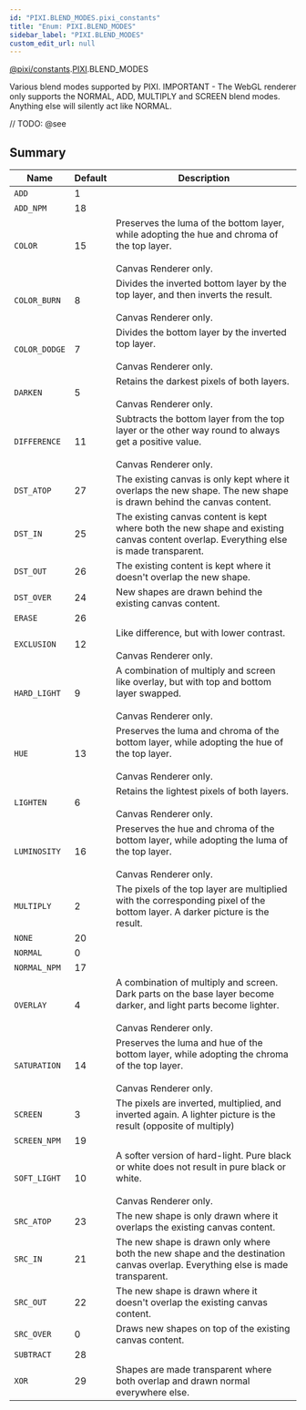 ```yaml
---
id: "PIXI.BLEND_MODES.pixi_constants"
title: "Enum: PIXI.BLEND_MODES"
sidebar_label: "PIXI.BLEND_MODES"
custom_edit_url: null
---
```


[@pixi/constants](../modules/pixi_constants).[PIXI](../namespaces/PIXI).BLEND_MODES

Various blend modes supported by PIXI.
IMPORTANT - The WebGL renderer only supports the NORMAL, ADD, MULTIPLY and SCREEN blend modes. Anything else will silently act like NORMAL.



// TODO: @see

        

## Summary
| Name                     | Default | Description                                                                                                                                        |
| ------------------------ | ------- | -------------------------------------------------------------------------------------------------------------------------------------------------- |
| <code>ADD</code>         | 1       |                                                                                                                                                    |
| <code>ADD_NPM</code>     | 18      |                                                                                                                                                    |
| <code>COLOR</code>       | 15      | Preserves the luma of the bottom layer, while adopting the hue and chroma of the top layer.<br /><br />Canvas Renderer only.                       |
| <code>COLOR_BURN</code>  | 8       | Divides the inverted bottom layer by the top layer, and then inverts the result.<br /><br />Canvas Renderer only.                                  |
| <code>COLOR_DODGE</code> | 7       | Divides the bottom layer by the inverted top layer.<br /><br />Canvas Renderer only.                                                               |
| <code>DARKEN</code>      | 5       | Retains the darkest pixels of both layers.<br /><br />Canvas Renderer only.                                                                        |
| <code>DIFFERENCE</code>  | 11      | Subtracts the bottom layer from the top layer or the other way round to always get a positive value.<br /><br />Canvas Renderer only.              |
| <code>DST_ATOP</code>    | 27      | The existing canvas is only kept where it overlaps the new shape. The new shape is drawn behind the canvas content.                                |
| <code>DST_IN</code>      | 25      | The existing canvas content is kept where both the new shape and existing canvas content overlap. Everything else is made transparent.             |
| <code>DST_OUT</code>     | 26      | The existing content is kept where it doesn't overlap the new shape.                                                                               |
| <code>DST_OVER</code>    | 24      | New shapes are drawn behind the existing canvas content.                                                                                           |
| <code>ERASE</code>       | 26      |                                                                                                                                                    |
| <code>EXCLUSION</code>   | 12      | Like difference, but with lower contrast.<br /><br />Canvas Renderer only.                                                                         |
| <code>HARD_LIGHT</code>  | 9       | A combination of multiply and screen like overlay, but with top and bottom layer swapped.<br /><br />Canvas Renderer only.                         |
| <code>HUE</code>         | 13      | Preserves the luma and chroma of the bottom layer, while adopting the hue of the top layer.<br /><br />Canvas Renderer only.                       |
| <code>LIGHTEN</code>     | 6       | Retains the lightest pixels of both layers.<br /><br />Canvas Renderer only.                                                                       |
| <code>LUMINOSITY</code>  | 16      | Preserves the hue and chroma of the bottom layer, while adopting the luma of the top layer.<br /><br />Canvas Renderer only.                       |
| <code>MULTIPLY</code>    | 2       | The pixels of the top layer are multiplied with the corresponding pixel of the bottom layer. A darker picture is the result.                       |
| <code>NONE</code>        | 20      |                                                                                                                                                    |
| <code>NORMAL</code>      | 0       |                                                                                                                                                    |
| <code>NORMAL_NPM</code>  | 17      |                                                                                                                                                    |
| <code>OVERLAY</code>     | 4       | A combination of multiply and screen. Dark parts on the base layer become darker, and light parts become lighter.<br /><br />Canvas Renderer only. |
| <code>SATURATION</code>  | 14      | Preserves the luma and hue of the bottom layer, while adopting the chroma of the top layer.<br /><br />Canvas Renderer only.                       |
| <code>SCREEN</code>      | 3       | The pixels are inverted, multiplied, and inverted again. A lighter picture is the result (opposite of multiply)                                    |
| <code>SCREEN_NPM</code>  | 19      |                                                                                                                                                    |
| <code>SOFT_LIGHT</code>  | 10      | A softer version of hard-light. Pure black or white does not result in pure black or white.<br /><br />Canvas Renderer only.                       |
| <code>SRC_ATOP</code>    | 23      | The new shape is only drawn where it overlaps the existing canvas content.                                                                         |
| <code>SRC_IN</code>      | 21      | The new shape is drawn only where both the new shape and the destination canvas overlap. Everything else is made transparent.                      |
| <code>SRC_OUT</code>     | 22      | The new shape is drawn where it doesn't overlap the existing canvas content.                                                                       |
| <code>SRC_OVER</code>    | 0       | Draws new shapes on top of the existing canvas content.                                                                                            |
| <code>SUBTRACT</code>    | 28      |                                                                                                                                                    |
| <code>XOR</code>         | 29      | Shapes are made transparent where both overlap and drawn normal everywhere else.                                                                   |

    